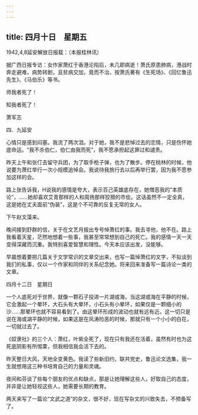 ```yaml
---
---
---
```

title: 四月十日　星期五
---




1942,4,8延安解放日报载：（本报桂林讯）

据广西日报专访：女作家萧红于香港沦陷后，未几即病逝！萧氏原患肺病，港战时奔走避难，病势转剧，且贫病交加，竟而不治，按萧氏著有《生死场》、《回忆鲁迅先生》、《马伯乐》等书。

师我者死了！

知我者死了！

萧军志

四．九延安

心情只是感到闷塞。我流了两次泪。对于她，我不是悲悼过去的恋情，只是伤怀她底命运。“我不杀伯仁，伯仁由我而死”，我不愿承担起这罪过和谴责。

昨天上午和张仃去留守兵团，为了取手枪子弹，也为了散步。停在桃林的时候，他说要为萧红举行一次小规模追悼会。我说待我旅行去以后再举行罢，因为我不愿参加这样的会。

路上张告诉我，H说我的感情是夸大，表示百己英雄底存在，她憎恶我的“本质论”，……她却喜欢艾青那样的人和周扬那样狡猾的市侩。这话虽然不一定全真，这是她在丈夫面前“伪装”，这是个不可靠的反复无常的女人。



下午赵文藻来。

晚间接到舒群的信，关于在文艺月报出专号悼萧红的事。我去寻他，他不在。路上我看着天星，茫然地想着一些事，我甚至常常想到自己的死亡。我的感情一天一天变得深藏而沉重。我特别喜爱智慧和理性。今天本应该出发，没能够。

早晨想着要把几篇关于文学常识的文章交出来，也写一篇悼萧红的文字，不拟谈到我们的私事，仅以一个作家和同伴的关系纪念她。将来回来准备写一篇诗论一类的文章。





四月十二日　星期日


一个人底死对于世界，就像一颗石子投进一片湖或海，当这湖或海在平静的时候，它会激起一个晕环，大石头有大晕环，小石头有小晕环，如果仅是一颗细小的沙……那晕环也就不容易看到了。由这晕环形成的波动也就有远有近。这一切只是说在海或湖平静的时候，如果这是在风涛险恶的时候，那就只有一个小小的白花，一切就过去了。

《奴隶社》的三个人：萧红，叶紫全死了，现在只有我还在活着，虽然有时也为这死底阴影有所惕栗，但我相信我会活下去的。

昨天整日大风，天地全变黄色。我读了些新旧约，联共党史，鲁迅论文选集，我一生就想用这三种书培育自己的力量和灵魂。

夜间和芬谈了些每个朋友的优点和缺点，那是让她理解这些人，好取自己的态度，并非是让她轻视这些人，她需要长期的教育。

两天来写了一篇论“文武之道”的杂文，很不好，现在写杂文的兴致失去，不预备写了。